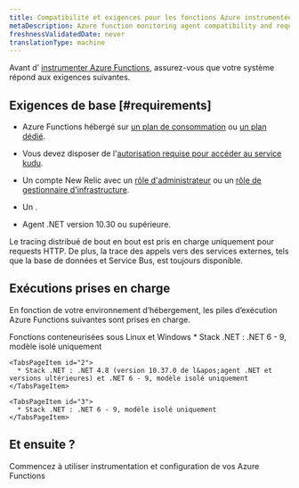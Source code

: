 ```yaml
---
title: Compatibilité et exigences pour les fonctions Azure instrumentées
metaDescription: Azure function monitoring agent compatibility and requirements.
freshnessValidatedDate: never
translationType: machine
---
```


Avant d’ [instrumenter Azure Functions](/docs/serverless-function-monitoring/aws-lambda-monitoring/instrument-lambda-function/configure-serverless-aws-monitoring), assurez-vous que votre système répond aux exigences suivantes.

## Exigences de base [#requirements]

* Azure Functions hébergé sur [un plan de consommation](https://learn.microsoft.com/en-us/azure/azure-functions/consumption-plan) ou [un plan dédié](https://learn.microsoft.com/en-us/azure/azure-functions/dedicated-plan).

* Vous devez disposer de l&apos;[autorisation requise pour accéder au service kudu](https://learn.microsoft.com/en-us/azure/app-service/resources-kudu#access-kudu-for-your-app).

* Un compte New Relic avec un [rôle d&apos;administrateur](/docs/accounts/original-accounts-billing/original-users-roles/users-roles-original-user-model/#roles) ou un [rôle de gestionnaire d&apos;infrastructure](/docs/accounts/original-accounts-billing/original-users-roles/users-roles-original-user-model#add-on).

* Un <InlinePopover type="userKey" />.

* Agent .NET version 10.30 ou supérieure.

<Callout variant="tip" title="NOTE">
  Le tracing distribué de bout en bout est pris en charge uniquement pour requests HTTP. De plus, la trace des appels vers des services externes, tels que la base de données et Service Bus, est toujours disponible.
</Callout>

## Exécutions prises en charge

En fonction de votre environnement d’hébergement, les piles d’exécution Azure Functions suivantes sont prises en charge.

<Tabs>
  <TabsBar>
    <TabsBarItem id="3">Fonctions conteneurisées sous</TabsBarItem> <TabsBarItem id="1">Linux</TabsBarItem> <TabsBarItem id="2">et Windows</TabsBarItem>
  </TabsBar>

  <TabsPages>
    <TabsPageItem id="1">
      * Stack .NET : .NET 6 - 9, modèle isolé uniquement
    </TabsPageItem>

    <TabsPageItem id="2">
      * Stack .NET : .NET 4.8 (version 10.37.0 de l&apos;agent .NET et versions ultérieures) et .NET 6 - 9, modèle isolé uniquement
    </TabsPageItem>

    <TabsPageItem id="3">
      * Stack .NET : .NET 6 - 9, modèle isolé uniquement
    </TabsPageItem>
  </TabsPages>
</Tabs>

## Et ensuite ?

<DocTiles>
  <DocTile title="Install and configure Azure Functions monitoring" path="/docs/serverless-function-monitoring/azure-function-monitoring/install-serverless-azure-monitoring">Commencez à utiliser instrumentation et configuration de vos Azure Functions</DocTile>
</DocTiles>